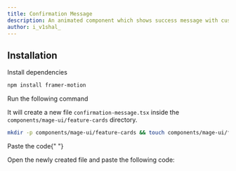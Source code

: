 ```yaml
---
title: Confirmation Message
description: An animated component which shows success message with custom name and description.
author: i_v1shal_
---
```


<ComponentPreview name="feature-cards-confirmation-message--docs" />

## Installation

<Steps>
<Step>Install dependencies</Step>

```bash
npm install framer-motion
```

<Step>Run the following command</Step>

It will create a new file `confirmation-message.tsx` inside the `components/mage-ui/feature-cards` directory.

```bash
mkdir -p components/mage-ui/feature-cards && touch components/mage-ui/feature-cards/confirmation-message.tsx
```

<Step>Paste the code</Step>{" "}

Open the newly created file and paste the following code:

```jsx file=<rootDir>/mage-ui/feature-cards/confirmation-message.tsx

```

</Steps>
